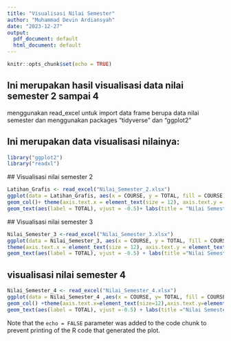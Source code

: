 ---
title: "Visualisasi Nilai Semester"
author: "Muhammad Devin Ardiansyah"
date: "2023-12-27"
output:
  pdf_document: default
  html_document: default
---

```{r setup, include=FALSE}
knitr::opts_chunk$set(echo = TRUE)
```

## Ini merupakan hasil visualisasi data nilai semester 2 sampai 4

menggunakan read_excel untuk import data frame berupa data nilai semester dan menggunakan packages "tidyverse" dan "ggplot2" 


## Ini merupakan data visualisasi nilainya:

```{r loading packages}
library("ggplot2")
library("readxl")

```
  ## Visualisasi nilai semester 2
```{r fig2, fig.height = 10, fig.width = 28}
Latihan_Grafis <- read_excel("Nilai_Semester_2.xlsx")
ggplot(data = Latihan_Grafis, aes(x = COURSE, y = TOTAL, fill = COURSE)) +
geom_col()+ theme(axis.text.x = element_text(size = 12), axis.text.y = element_text(size = 12)) +  
geom_text(aes(label = TOTAL), vjust = -0.5)+ labs(title = "Nilai Semester 2",subtitle ="Total SKS = 24")
```


 ## Visualisasi nilai semester 3
```{r fig3, fig.height = 10, fig.width = 28}
Nilai_Semester_3 <-read_excel("Nilai_Semester_3.xlsx")
ggplot(data = Nilai_Semester_3, aes(x = COURSE, y = TOTAL, fill = COURSE)) + geom_col() + 
theme(axis.text.x = element_text(size = 12), axis.text.y = element_text(size = 12)) +
geom_text(aes(label = TOTAL), vjust = -0.5) + labs(title ="Nilai Semester 3",subtitle ="Total SKS = 22")
```



## visualisasi nilai semester 4
```{r fig4, fig.height = 10, fig.width = 28}
Nilai_Semester_4 <- read_excel("Nilai_Semester_4.xlsx")
ggplot(data = Nilai_Semester_4 ,aes(x = COURSE, y= TOTAL, fill = COURSE)) + 
geom_col() +theme(axis.text.x=element_text(size=12),axis.text.y=element_text(size = 12)) + 
geom_text(aes(label = TOTAL), vjust =-0.5) + labs(title ="Nilai Semester 4",subtitle = "Total SKS = 18")

```


Note that the `echo = FALSE` parameter was added to the code chunk to prevent printing of the R code that generated the plot.
